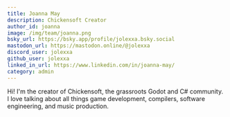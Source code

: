 ```yaml
---
title: Joanna May
description: Chickensoft Creator
author_id: joanna
image: /img/team/joanna.png
bsky_url: https://bsky.app/profile/jolexxa.bsky.social
mastodon_url: https://mastodon.online/@jolexxa
discord_user: jolexxa
github_user: jolexxa
linked_in_url: https://www.linkedin.com/in/joanna-may/
category: admin
---
```


Hi! I'm the creator of Chickensoft, the grassroots Godot and C# community. I love talking about all things game development, compilers, software engineering, and music production.